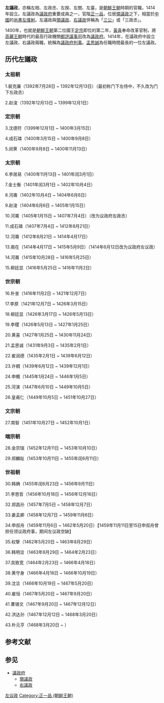 {{Infobox Korean name
|hangul=좌의정/ 좌상/ 좌정승/ 좌규/ 좌합/ 좌대
|hanja={{linktext|左|議|政}}/ {{linktext|左|相}}/ {{linktext|左|政|丞}}/ {{linktext|左|揆}}/ {{linktext|左|閤}}/ {{linktext|左|臺}}
|rr=Jwauijeong<ref name="Academy">{{cite web |url=http://www.aks.ac.kr/glossary/glossary_detail.asp?g_code=5635&page=1&c_code=&search_field=g_korean&keyword=%EC%A2%8C%EC%9D%98%EC%A0%95&order=g_korean&kanada= |title=좌의정(左議政 ), Jwauijeong |publisher=[[韓國學中央硏究院|韓國學中央硏究院]] |accessdate=2009-01-31 |language=ko, en |archive-url=https://web.archive.org/web/20110716073917/http://www.aks.ac.kr/glossary/glossary_detail.asp?g_code=5635&page=1&c_code=&search_field=g_korean&keyword=%EC%A2%8C%EC%9D%98%EC%A0%95&order=g_korean&kanada= |archive-date=2011-07-16 |dead-url=yes }}</ref>/ Jwasang / Jwajeongseung / Jwagyu / Jwahap / Jwadae
|mr=chwaŭijŏng / chwasang/ chwakyu / chwahap / chwadae
}}
'''左議政'''，亦稱左相、左政丞、左揆、左閤、左臺，是[[朝鮮王朝|朝鮮王朝]]時期的官職，1414年設立。左議政為[[議政府|議政府]]重要成員之一，官階[[正一品|正一品]]，位居[[領議政|領議政]]之下，相當於[[中國|中國]]的[[尚書左僕射|尚書左僕射]]。左議政與[[領議政|領議政]]、[[右議政|右議政]]併稱為「[[三公|三公]]」或「三政丞」。

1400年，也就是[[朝鮮王朝|朝鮮王朝]]第二位國王[[朝鮮定宗|定宗]]即位的第二年，[[黃喜|黃喜]]奉命改革官制，將[[高麗王朝|高麗王朝]]時代的最高行政機關[[都評議事司|都評議事司]]改為[[議政府|議政府]]。1414年，在議政府中設立左議政、右議政兩職，統稱為[[議政府判事|議政府判事]]。[[孟思誠|孟思誠]]為任職時間最長的一位左議政。

==历代左議政==
===太祖朝===
1.裴克廉（1392年7月28日 ~ 1392年12月13日）（最初称门下左侍中，不久改为门下左政丞）

2.赵浚（1392年12月13日 ~ 1399年12月1日）

===定宗朝===
3.沈德符（1399年12月1日 ~ 1400年3月15日）

4.成石璘（1400年3月15日 ~ 1400年9月8日）

5.闵霁（1400年9月8日 ~ 1400年11月13日）

===太宗朝===
6.李居易（1400年11月13日 ~ 1401年闰3月1日）

7.金士衡（1401年闰3月1日 ~ 1402年10月4日）

8.河崙（1402年10月4日 ~ 1404年6月6日）

9.赵浚（1404年6月6日 ~ 1405年1月15日）

10.河崙（1405年1月15日 ~ 1407年7月4日）（改为议政府左政丞）

11.成石璘（1407年7月4日 ~ 1412年8月21日）

12.河崙（1412年8月21日 ~ 1414年4月17日）

13.南在（1414年4月17日 ~ 1415年5月9日）（1414年6月12日改为议政府左议政）

14.河崙（1415年10月28日 ~ 1416年5月25日）

15.柳廷显（1416年5月25日 ~ 1416年11月2日）

===世宗朝===
16.朴訔（1416年11月2日 ~ 1421年12月7日）

17.李原（1421年12月7日 ~ 1426年3月15日）

18.柳廷显（1426年3月17日 ~ 1426年5月13日）

19.李稷（1426年5月13日 ~ 1427年1月25日）

20.黄喜（1427年1月25日 ~ 1430年11月24日）

21.孟思诚（1431年9月3日 ~ 1435年2月1日）

22.崔润德（1435年2月1日 ~ 1439年6月12日）

23.许稠（1439年6月12日 ~ 1439年12月1日）

24.申概（1445年1月24日 ~ 1446年1月5日）

25.河演（1447年6月10日 ~ 1449年10月5日）

26.皇甫仁（1449年10月5日 ~ 1451年10月27日）

===文宗朝===
27.南智（1451年10月27日 ~ 1452年10月1日）

===端宗朝===
28.金宗瑞（1452年12月11日 ~ 1453年10月10日）

29.郑麟趾（1453年10月11日 ~ 1455年闰6月11日）

===世祖朝===
30.韩确（1455年闰6月23日 ~ 1456年9月11日）

31.李思哲（1456年10月18日 ~ 1456年12月16日）

32.郑昌孙（1457年7月5日 ~ 1458年12月7日）

33.姜孟卿（1458年12月7日 ~ 1459年11月6日）

34.申叔舟（1459年11月6日 ~ 1462年5月20日）【1459年11月11日至15日申叔舟曾担任领议政府事，期间左议政空缺】

35.权擥（1462年5月20日 ~ 1463年8月29日）

36.韩明浍（1463年8月29日 ~ 1464年2月23日）

37.具致宽（1464年2月23日 ~ 1466年4月18日）

38.黄守身（1466年4月18日 ~ 1466年10月19日）

39.沈浍（1466年10月19日 ~ 1467年5月20日）

40.崔恒（1467年5月20日 ~ 1467年9月20日）

41.曹锡文（1467年9月20日 ~ 1467年12月12日）

42.洪达孙（1467年12月12日 ~ 1468年3月20日）

43.朴元亨（1468年3月20日 ~ ）

== 参考文献 ==
{{Reflist}}

== 参见 ==
{{Portal|汉字文化圈|朝鲜半岛}}
* [[議政府|議政府]]
** [[領議政|領議政]]
** [[右議政|右議政]]

{{左議政}}
[[Category:左议政|]]
[[Category:正一品_(朝鲜王朝)|Category:正一品 (朝鲜王朝)]]
